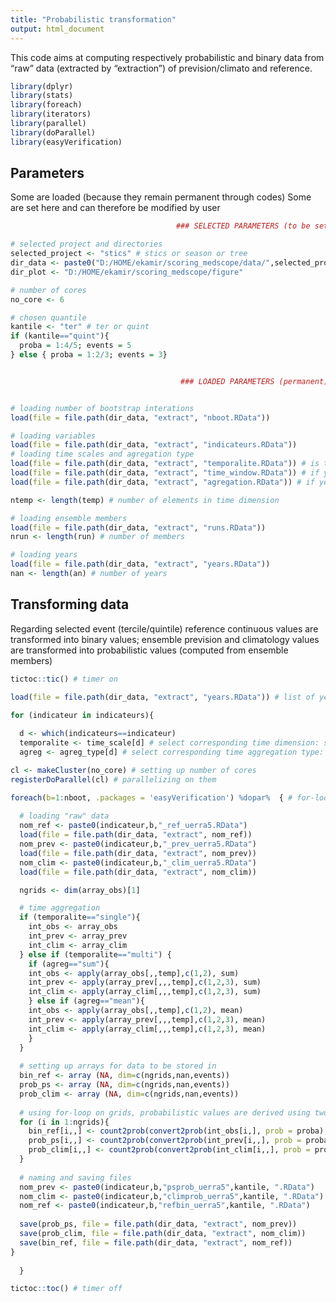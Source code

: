 ```yaml
---
title: "Probabilistic transformation"
output: html_document
---
```


This code aims at computing respectively probabilistic and binary data from "raw" data (extracted by "extraction") of prevision/climato and reference. 

```r

library(dplyr)
library(stats)
library(foreach)
library(iterators)
library(parallel)
library(doParallel)
library(easyVerification)

```

## Parameters 

Some are loaded (because they remain permanent through codes)
Some are set here and can therefore be modified by user

```r

                                     ### SELECTED PARAMETERS (to be set by user) ###

# selected project and directories
selected_project <- "stics" # stics or season or tree
dir_data <- paste0("D:/HOME/ekamir/scoring_medscope/data/",selected_project) 
dir_plot <- "D:/HOME/ekamir/scoring_medscope/figure" 

# number of cores
no_core <- 6

# chosen quantile
kantile <- "ter" # ter or quint
if (kantile=="quint"){
  proba = 1:4/5; events = 5
} else { proba = 1:2/3; events = 3}


                                      ### LOADED PARAMETERS (permanent) ###


# loading number of bootstrap interations
load(file = file.path(dir_data, "extract", "nboot.RData"))

# loading variables
load(file = file.path(dir_data, "extract", "indicateurs.RData"))
# loading time scales and agregation type
load(file = file.path(dir_data, "extract", "temporalite.RData")) # is there a time dimension
load(file = file.path(dir_data, "extract", "time_window.RData")) # if yes which window is selected
load(file = file.path(dir_data, "extract", "agregation.RData")) # if yes what type of aggregation should be applied

ntemp <- length(temp) # number of elements in time dimension

# loading ensemble members
load(file = file.path(dir_data, "extract", "runs.RData"))
nrun <- length(run) # number of members

# loading years
load(file = file.path(dir_data, "extract", "years.RData"))
nan <- length(an) # number of years

```

## Transforming data 

Regarding selected event (tercile/quintile) reference continuous values are transformed into binary values; ensemble prevision and climatology values are transformed into probabilistic values (computed from ensemble members)

```r

tictoc::tic() # timer on

load(file = file.path(dir_data, "extract", "years.RData")) # list of years in each bootstrap iteration

for (indicateur in indicateurs){
  
  d <- which(indicateurs==indicateur)
  temporalite <- time_scale[d] # select corresponding time dimension: single or multi
  agreg <- agreg_type[d] # select corresponding time aggregation type: sum or mean

cl <- makeCluster(no_core) # setting up number of cores
registerDoParallel(cl) # parallelizing on them

foreach(b=1:nboot, .packages = 'easyVerification') %dopar%  { # for-loop parallelized
  
  # loading "raw" data
  nom_ref <- paste0(indicateur,b,"_ref_uerra5.RData")
  load(file = file.path(dir_data, "extract", nom_ref))
  nom_prev <- paste0(indicateur,b,"_prev_uerra5.RData")
  load(file = file.path(dir_data, "extract", nom_prev))
  nom_clim <- paste0(indicateur,b,"_clim_uerra5.RData")
  load(file = file.path(dir_data, "extract", nom_clim))

  ngrids <- dim(array_obs)[1]

  # time aggregation
  if (temporalite=="single"){
    int_obs <- array_obs 
    int_prev <- array_prev
    int_clim <- array_clim
  } else if (temporalite=="multi") {
    if (agreg=="sum"){
    int_obs <- apply(array_obs[,,temp],c(1,2), sum) 
    int_prev <- apply(array_prev[,,,temp],c(1,2,3), sum)
    int_clim <- apply(array_clim[,,,temp],c(1,2,3), sum)
    } else if (agreg=="mean"){
    int_obs <- apply(array_obs[,,temp],c(1,2), mean) 
    int_prev <- apply(array_prev[,,,temp],c(1,2,3), mean)
    int_clim <- apply(array_clim[,,,temp],c(1,2,3), mean)
    }
  }
  
  # setting up arrays for data to be stored in
  bin_ref <- array (NA, dim=c(ngrids,nan,events))
  prob_ps <- array (NA, dim=c(ngrids,nan,events))
  prob_clim <- array (NA, dim=c(ngrids,nan,events))
  
  # using for-loop on grids, probabilistic values are derived using two nested functions from EasyVerification
  for (i in 1:ngrids){
    bin_ref[i,,] <- count2prob(convert2prob(int_obs[i,], prob = proba), type = 4)
    prob_ps[i,,] <- count2prob(convert2prob(int_prev[i,,], prob = proba), type = 4)
    prob_clim[i,,] <- count2prob(convert2prob(int_clim[i,,], prob = proba), type = 4)
  }
  
  # naming and saving files
  nom_prev <- paste0(indicateur,b,"psprob_uerra5",kantile, ".RData")
  nom_clim <- paste0(indicateur,b,"climprob_uerra5",kantile, ".RData")
  nom_ref <- paste0(indicateur,b,"refbin_uerra5",kantile, ".RData")
    
  save(prob_ps, file = file.path(dir_data, "extract", nom_prev))
  save(prob_clim, file = file.path(dir_data, "extract", nom_clim))
  save(bin_ref, file = file.path(dir_data, "extract", nom_ref))
} 
 
  }

tictoc::toc() # timer off

```
